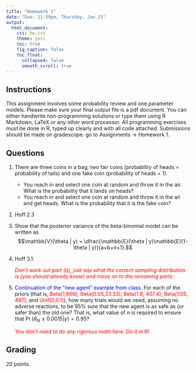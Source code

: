 ```yaml
---
title: "Homework 1"
date: "Due: 11:59pm, Thursday, Jan 23"
output: 
  html_document: 
    css: hw.css
    theme: yeti
    toc: true
    fig_caption: false
    toc_float:
      collapsed: false
      smooth_scroll: true
---
```


## Instructions

This assignment involves some probability review and one parameter models. Please make sure your final output file is a pdf document. You can either handwrite non-programming solutions or type them using R Markdown, LaTeX or any other word processor. All programming exercises must be done in R, typed up clearly and with all code attached. Submissions should be made on gradescope: go to Assignments $\rightarrow$ Homework 1.

## Questions

1. There are three coins in a bag; two fair coins (probability of heads = probability of tails) and one fake coin (probability of heads = 1). 
    + You reach in and select one coin at random and throw it in the air. What is the probability that it lands on heads?
    + You reach in and select one coin at random and throw it in the air and get heads. What is the probability that it is the fake coin?
    
2. Hoff 2.3

3. Show that the posterior variance of the beta-binomial model can be written as
$$\mathbb{V}(\theta | y) = \dfrac{\mathbb{E}(\theta | y)\mathbb{E}(1-\theta | y)}{a+b+n+1}.$$

    
4. Hoff 3.1. 

    <font color="red">*Don't work out part (a), just say what the correct sampling distribution is (you should already know) and move on to the remaining parts.*</font>

5. <font color="blue">Continuation of the "new agent" example from class</font>. For each of the priors (that is, <font color="red">Beta(1,666)</font>, <font color="red">Beta(0.05,33.33)</font>, <font color="red">Beta(1.6, 407.4)</font>, <font color="red">Beta(1.05, 497)</font>, and <font color="red">Unif(0,0.1)</font>), how many trials would we need, assuming no adverse reactions, to be 95% sure that the new agent is as safe as (or safer than) the old one? That is, what value of $n$ is required to ensure that $\Pr(\theta_N \leq 0.0015| y) = 0.95$?

    <font color="red">*You don't need to do any rigorous math here. Do it in R!*</font>


## Grading

20 points.
  
